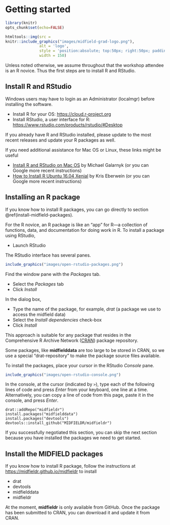 # Getting started {#getting-started}

```r
library(knitr)
opts_chunk$set(echo=FALSE)
```

```r
htmltools::img(src = 
knitr::include_graphics("images/midfield-grad-logo.png"), 
               alt = 'logo', 
               style = 'position:absolute; top:50px; right:50px; padding:0px;',
               width = 150)
```


Unless noted otherwise, we assume throughout that the workshop attendee is an R novice. Thus the first steps are to install R and RStudio. 

## Install R and RStudio

Windows users may have to login as an Administrator (localmgr) before installing the software. 

- Install R for your OS: <https://cloud.r-project.org> 
- Install RStudio, a user interface for R:  <https://www.rstudio.com/products/rstudio/#Desktop> 

If you already have R and RStudio installed, please update to the most recent releases and update your R packages as well. 

If you need additional assistance for Mac OS or Linux, these links might be useful 

- [Install R and RStudio on Mac OS](https://medium.com/@GalarnykMichael/install-r-and-rstudio-on-mac-e911606ce4f4) by Michael Galarnyk (or you can Google more recent instructions)    
- [How to Install R Ubuntu 16.04 Xenial](https://www.datascienceriot.com//r/install-ubuntu16/) by Kris Eberwein (or you can Google more recent instructions)  


## Installing an R package

If you know how to install R packages, you can go directly to section \@ref(install-midfield-packages).  

For the R novice, an R package is like an "app" for R---a collection of functions, data, and documentation for doing work in R. To install a package using RStudio,  

- Launch RStudio 

The RStudio interface has several panes. 


```r
include_graphics("images/open-rstudio-packages.png")
```

Find the window pane with the *Packages* tab.

- Select the *Packages*  tab 
- Click *Install* 

In the dialog box, 

- Type the name of the package, for example, *drat*  (a package we use to access the midfield data) 
- Select the *Install dependencies* check-box 
- Click *Install*   

This approach is suitable for any package that resides in the Comprehensive R Archive Network ([CRAN](https://cran.r-project.org/)) package repository. 

Some packages, like **midfielddata** are too large to be stored in CRAN, so we use a special "drat-repository" to make the package source files available.

To install the packages, place your cursor in the RStudio *Console* pane. 

```r
include_graphics("images/open-rstudio-console.png")
```

In the console, at the cursor (indicated by  `>`), type each of the following lines of code and press *Enter* from your keyboard, one line at a time. Alternatively, you can copy a line of code from this page, paste it in the console, and press *Enter*. 

 
```
drat::addRepo("midfieldr") 
install.packages("midfielddata") 
install.packages("devtools") 
devtools::install_github("MIDFIELDR/midfieldr") 
```

If you successfully negotiated this section, you can skip the next section because you have installed the packages we need to get started. 


  

## Install the MIDFIELD packages {#install-midfield-packages}

If you know how to install R package, follow the instructions at 
<https://midfieldr.github.io/midfieldr>  to install  

- drat 
- devtools 
- midfielddata
- midfieldr 

At the moment, **midfieldr** is only available from GitHub. Once the package has been submitted to CRAN, you can download it and update it from CRAN. 
